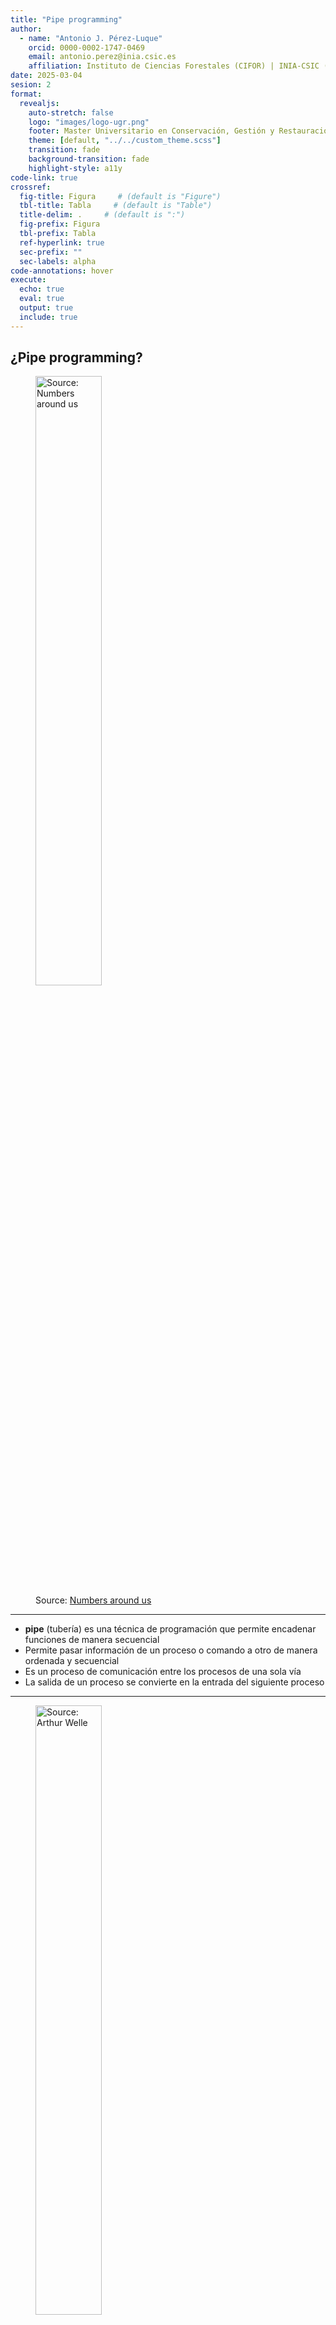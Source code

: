 ```yaml
---
title: "Pipe programming"
author: 
  - name: "Antonio J. Pérez-Luque"
    orcid: 0000-0002-1747-0469
    email: antonio.perez@inia.csic.es
    affiliation: Instituto de Ciencias Forestales (CIFOR) | INIA-CSIC (Madrid)
date: 2025-03-04
sesion: 2
format: 
  revealjs:
    auto-stretch: false 
    logo: "images/logo-ugr.png"
    footer: Master Universitario en Conservación, Gestión y Restauración de la Biodiversidad
    theme: [default, "../../custom_theme.scss"] 
    transition: fade
    background-transition: fade
    highlight-style: a11y
code-link: true
crossref:
  fig-title: Figura     # (default is "Figure")
  tbl-title: Tabla     # (default is "Table")
  title-delim: .     # (default is ":")
  fig-prefix: Figura
  tbl-prefix: Tabla
  ref-hyperlink: true
  sec-prefix: ""
  sec-labels: alpha
code-annotations: hover
execute:
  echo: true     
  eval: true     
  output: true   
  include: true
---
```



## ¿Pipe programming?

![Source: [Numbers around us](https://www.r-bloggers.com/2024/04/navigating-the-data-pipes-an-r-programming-journey-with-mario-bros/)](images/pipe_mario.jpg){fig-align="center" width=50%}

---

- **pipe** (tubería) es una técnica de programación que permite encadenar funciones de manera secuencial
- Permite pasar información de un proceso o comando a otro de manera ordenada y secuencial 
- Es un proceso de comunicación entre los procesos de una sola vía
- La salida de un proceso se convierte en la entrada del siguiente proceso


---

![Source: [Arthur Welle](https://github.com/arthurwelle/VIS/blob/master/Pipe_Cake/Pipe_baking.gif)](images/pipe_baking_r.gif){fig-align="center" width=50%}

--- 

## Ejemplo {footer=false}

::: small 

::: {.panel-tabset}

### Modo tradicional
```r
set.seed(123) 
x <- runif(10) 
x 

x_sort <- sort(x) 
x_log <- log(x_sort) 
x_diff <- diff(x_log) 
x_exp <- exp(x_diff) 
ybase <- cumsum(x_exp) 
ybase

# ybase <- cumsum(exp(diff(log(sort(x)))))
```


### Pipe
```r
ypipe <- x |> 
  sort() |>     
  log() |>      
  diff() |>    
  exp() |>      
  cumsum()

ypipe
```

:::

::: 

## Tipos de pipes

:::: {.columns}

::: {.column width="50%"}
1. **magrittr** 

```.r
%>%
```

<br> 
```.r
library(magrittr)
```
![](images/pipe_magrittr.png){fig-align="left" width=20%}

:::

::: {.column width="50%"}
2. **R base** 

```.r
|> 
```
:::
::::

## ¿Cómo incluir pipes en el código? 

::: {.callout-tip}
### Windows

`Ctrl + Shift + M`
::: 

<br>

::: {.callout-tip}
### Mac
`Cmd + Shift + M`
::: 

## Mas ejemplos {footer=false} 

::: small

- Calcula el histograma de frecuencias del área basal de los diferentes pinos muestrados en una parcela

::: {.panel-tabset} 

## Código 
```.r
dbh <- c(5.0, 70.2, 7.0, 95.5, 87.3, 6.8, 65.0, 110.5, 80.5, 120.0) #<1>

dbh_filtrado <- subset(dbh, dbh > 7.5) #<2>

area_basal <- pi * (dbh_filtrado / 200)^2 #<3>

h <- hist(area_basal,
  main = "Histograma", #<4>
  xlab = expression("Área Basal (" * m^2 * ")"), #<4>
  ylab = "Frecuencia"
) #<4>

```

1. Crear un vector de DBH (diámetros en cm)
2. Filtrar valores de DBH mayores de 7.5 cm
3. Calcular el área basal (en cm²) para cada valor filtrado
4. Generar un histograma de las áreas basales

## Gráfico 

```r
#| echo: false 
dbh <- c(5.0, 70.2, 7.0, 95.5, 87.3, 6.8, 65.0, 110.5, 80.5, 120.0) 

dbh_filtrado <- subset(dbh, dbh > 7.5)

area_basal <- pi * (dbh_filtrado / 200)^2 

hist(area_basal, main = "Histograma",
          xlab= expression("Área Basal (" * m^2 * ")"), 
     ylab = "Frecuencia") 
```


::: 

:::

--- 

## Mas ejemplos {footer=false} 

::: small

- Calcula el histograma de frecuencias del área basal de los diferentes pinos muestrados en una parcela

::: {.panel-tabset} 

## Pipe `%>%` 
```.r
library(magrittr)
dbh %>%
  subset(. > 7.5) %>%  
  {(pi * (. / 200)^2)} %>%                     
  hist(                                      
    main = "magrittr",
    xlab = expression("Área Basal (" * m^2 * ")"),
    ylab = "Frecuencia",
    col = "lightblue"
  )

```

## Gráfico `%>%` 

```r
#| echo: false 
library(magrittr)
dbh %>%
  subset(. > 7.5) %>%                             
  {pi * (. / 200)^2} %>%                     
  hist(                                      
    main = "magrittr",
    xlab = expression("Área Basal (" * m^2 * ")"),
    ylab = "Frecuencia",
    col = "lightblue"
  )
```


## Pipe `|>` 
```.r
dbh |>
  (\(x) subset(x, x > 7.5))() |>
  (\(x) pi * (x / 200)^2)() |>
  hist(
    main = "R pipe",
    xlab = expression("Área Basal (" * m^2 * ")"),
    ylab = "Frecuencia",
    col = "blue",
  )
```

## Gráfico `|>` 

```r
#| echo: false 
dbh |>
  (\(x) subset(x, x > 7.5))() |>
  (\(x) pi * (x / 200)^2)() |>
  hist(
    main = "R pipe",
    xlab = expression("Área Basal (" * m^2 * ")"),
    ylab = "Frecuencia",
    col = "blue",
  )
```


::: 

:::

--- 

## Práctica {footer=false}
::: small
Calcular la altura media de los árboles de *Pinus pinaster*  


```r
library(tibble)

pinos <- tibble(
  id = 1:10,
  especie = c("sylvestris", "nigra", "pinaster", "sylvestris", "nigra",
              "pinaster", "sylvestris", "nigra", "pinaster", "sylvestris"),
  dbh_cm = c(30.5, 6.5, 7.2, 5.0, 28.3, 35.1, 7.0, 6.8, 40.0, 32.7), 
  altura_m = c(12.5, 13.2, 10.0, 9.5, 14.0, 15.0, 8.2, 11.8, 14.5, 12.0) 
)

pinos
```

:::

--- 

::: {.panel-tabset}
## Flujo "clásico"
```r
# Encadena funciones 
  
mean(subset(pinos, especie == "pinaster")$altura_m)
```
<br>

```r
# Crea objetos temporales 
pinaster <- pinos[pinos$especie == "pinaster", ] 
altura_media_pinaster <- mean(pinaster$altura_m)
altura_media_pinaster 
```

## Pipe (`magrittr`)

```r
library(magrittr)

altura_media_pinaster <- pinos %>%
  subset(especie == "pinaster") %>%
  .$altura_m %>% 
  mean() 

altura_media_pinaster
```

## Pipe (R)

```r
altura_media_pinaster <- 

pinos |>
  subset(especie == "pinaster") |>
  (\(.) mean(.$altura_m))() 
  

pinos |>
  subset(especie == "pinaster") |>
  (\(data) mean(data$altura_m))() 
  
```

:::

## ¿Como podría calcular la altura media por especie? 

```r
#| code-fold: true
#| results: hide
library(dplyr)
  
pinos |> 
  group_by(especie) |> 
  summarise(altura_media = mean(altura_m))
```

--- 

#### ¿Y solo de aquellos individuos que tengan DBH > 7.5 cm? ¿y cuantos son?
```r
#| code-fold: true
#| results: hide
  
pinos |> 
  filter(dbh_cm > 7.5) |>
  group_by(especie) |> 
  summarise(altura_media = mean(altura_m), 
            n = n())
```



## Recursos
- [What is a pipe in computer programming?](https://www.techtarget.com/whatis/definition/pipe)
- [Pipeline (Wikipedia)](https://en.wikipedia.org/wiki/Pipeline_(software)) 
- [Pipes in R Tutorial For Beginners](https://www.datacamp.com/tutorial/pipe-r-tutorial)
- [Navigating the Data Pipes: An R Programming Journey with Mario Bros](https://www.r-bloggers.com/2024/04/navigating-the-data-pipes-an-r-programming-journey-with-mario-bros/)
- [Understanding the native R pipe](https://ivelasq.rbind.io/blog/understanding-the-r-pipe/)
- [How to use pipes](https://www.rforecology.com/post/how-to-use-pipes/)
- [Intro R piping, by Molowny-Horas](https://emf.creaf.cat/training/r_basics/)


## ¿Alguna duda?

- {{< fa brands bluesky >}} [ajpelu.bsky.social](https://bsky.app/profile/ajpelu.bsky.social)


- [antonio.perez@inia.csic.es](mailto: antonio.perez@inia.csic.es)


<small>Ayuda JDC2022-050056-I financiada por MCIN/AEI /10.13039/501100011033 y por la Unión Europea NextGenerationEU/PRTR</small>

![](images/logo-jdc.png){fig-align="center" width=40%}


::: {.callout-tip}
## Si usas esta presentación puedes citarla como:
<small>**Pérez-Luque, A.J. **(2025). Pipe programming. Material Docente de la Asignatura: Ciclo de Gestión de los Datos. Master Universitario en Conservación, Gestión y Restauración de la Biodiversidad. Universidad de Granada. [https://ecoinfugr.github.io/ecoinformatica/](https://ecoinfugr.github.io/ecoinformatica/) </small>
:::
